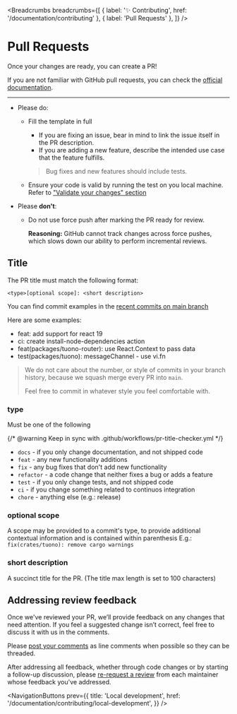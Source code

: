 
<MetaTags
  title="Tuono - Opening a pull request"
  canonical="https://tuono.dev/documentation/contributing/pull-requests"
  description="Contribute to Tuono. Learn here how to open a pull request."
/>


<Breadcrumbs
  breadcrumbs={[
    { label: '✨ Contributing', href: '/documentation/contributing' },
    { label: 'Pull Requests' },
  ]}
/>

# Pull Requests

Once your changes are ready, you can create a PR!

If you are not familiar with GitHub pull requests,
you can check the [official documentation](https://docs.github.com/en/pull-requests/collaborating-with-pull-requests/proposing-changes-to-your-work-with-pull-requests/creating-a-pull-request).

---

- Please do:

  - Fill the template in full

    - If you are fixing an issue, bear in mind to link the issue itself in the PR description.
    - If you are adding a new feature, describe the intended use case that the feature fulfills.

    > Bug fixes and new features should include tests.

  - Ensure your code is valid by running the test on you local machine.
    Refer to ["Validate your changes" section](/documentation/contributing/local-development)

- Please **don't**:

  - Do not use force push after marking the PR ready for review.

    **Reasoning:** GitHub cannot track changes across force pushes,
    which slows down our ability to perform incremental reviews.

## Title

The PR title must match the following format:

```text
<type>[optional scope]: <short description>
```

You can find commit examples in the [recent commits on main branch](https://github.com/tuono-labs/tuono/commits/main/)

Here are some examples:

- feat: add support for react 19
- ci: create install-node-dependencies action
- feat(packages/tuono-router): use React.Context to pass data
- test(packages/tuono): messageChannel - use vi.fn

> We do not care about the number, or style of commits in your branch history,
> because we squash merge every PR into `main`.
>
> Feel free to commit in whatever style you feel comfortable with.

### type

Must be one of the following

{/* @warning Keep in sync with .github/workflows/pr-title-checker.yml */}

- `docs` - if you only change documentation, and not shipped code
- `feat` - any new functionality additions
- `fix` - any bug fixes that don't add new functionality
- `refactor` - a code change that neither fixes a bug or adds a feature
- `test` - if you only change tests, and not shipped code
- `ci` - if you change something related to continuos integration
- `chore` - anything else (e.g.: release)

### optional scope

A scope may be provided to a commit's type,
to provide additional contextual information and is contained within parenthesis
E.g.: `fix(crates/tuono): remove cargo warnings`

### short description

A succinct title for the PR.
(The title max length is set to 100 characters)

## Addressing review feedback

Once we've reviewed your PR, we’ll provide feedback on any changes that need attention.
If you feel a suggested change isn’t correct, feel free to discuss it with us in the comments.

Please [post your comments](https://docs.github.com/en/pull-requests/collaborating-with-pull-requests/reviewing-changes-in-pull-requests/commenting-on-a-pull-request#adding-comments-to-a-pull-request)
as line comments when possible so they can be threaded.

After addressing all feedback, whether through code changes or by starting a follow-up discussion,
please [re-request a review](https://docs.github.com/en/pull-requests/collaborating-with-pull-requests/reviewing-changes-in-pull-requests/about-pull-request-reviews#re-requesting-a-review)
from each maintainer whose feedback you've addressed.


<NavigationButtons
  prev={{
    title: 'Local development',
    href: '/documentation/contributing/local-development',
  }}
/>
